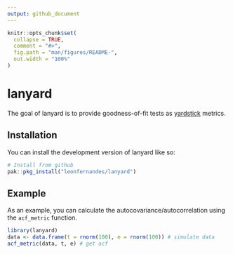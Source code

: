 ```yaml
---
output: github_document
---
```


<!-- README.md is generated from README.Rmd. Please edit that file -->

```r
knitr::opts_chunk$set(
  collapse = TRUE,
  comment = "#>",
  fig.path = "man/figures/README-",
  out.width = "100%"
)
```

# lanyard

<!-- badges: start -->
<!-- badges: end -->

The goal of lanyard is to provide goodness-of-fit tests as [yardstick](https://yardstick.tidymodels.org/) metrics.

## Installation

You can install the development version of lanyard like so:

``` r
# Install from github
pak::pkg_install("leonfernandes/lanyard")
```

## Example

As an example, you can calculate the autocovariance/autocorrelation using the `acf_metric` function.

```r
library(lanyard)
data <- data.frame(t = rnorm(100), e = rnorm(100)) # simulate data
acf_metric(data, t, e) # get acf
```
